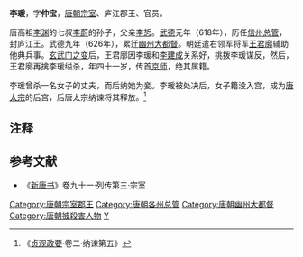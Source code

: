 '''李瑗'''{{BD|586年||626年|7月15日|catIdx=L}}，字'''仲宝'''，[[唐朝|唐朝]][[宗室|宗室]]、庐江郡王、官员。

唐高祖[[李渊|李渊]]的七叔[[李蔚_(襄武县公)|李蔚]]的孙子，父亲[[李悊|李悊]]。[[武德|武德]]元年（618年），历任[[信州_(南梁)|信州]][[总管|总管]]，封庐江王。武德九年（626年），累迁[[幽州|幽州]][[大都督|大都督]]。朝廷遣右领军将军[[王君廓|王君廓]]辅助他典兵事。[[玄武门之变|玄武门之变]]后，王君廓因李瑗和[[李建成|李建成]]关系好，挑拨李瑗谋反，然后，王君廓再擒李瑗缢杀，年四十一岁，传首[[长安|京师]]，绝其属籍。

李瑗曾杀一名女子的丈夫，而后纳她为妾。李瑗被处决后，女子籍没入宫，成为[[唐太宗|唐太宗]]的后宫，后唐太宗纳谏将其释放。<ref>《[[贞观政要|贞观政要]]·卷二·纳谏第五》</ref>

== 注释 ==

<references/>

==参考文献==
*《[[新唐书|新唐书]]》卷九十一·列传第三·宗室

{{唐朝官员小作品}}
{{DEFAULTSORT:L}}
[[Category:唐朝宗室郡王|Category:唐朝宗室郡王]]
[[Category:唐朝各州总管|Category:唐朝各州总管]]
[[Category:唐朝幽州大都督|Category:唐朝幽州大都督]]
[[Category:唐朝被殺害人物|Category:唐朝被殺害人物]]
[[Category:李姓|Y]]